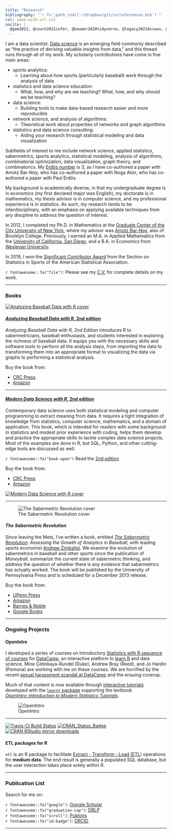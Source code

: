 ```yaml
---
title: "Research"
bibliography: "`r fs::path_real('~/Dropbox/git/cv/references.bib')`"
csl: ieee-with-url.csl
nocite: | 
  @gem2021, @couch2021infer, @baumer2020tidyverse, @legacy2021dscwav, @horton2021dscwav, @baumer2019fertile, @baumer2020mdsr, @baumer2019ethics, @baumer2017datacamp, @barresi2017, @gem2019, @zimbalist2018college, @albert2018analyzing, @baumer2016compete, @baumer2016etl, @baumer2018oxford, @mcnamara2017donoho, @williams2017, @baumer2016lessons, @gem2017, @baumer2017peerj, @pcmi2016guidelines, @baumer2016mdsr, @baumer2016eval, @barnoy2016setit, @baumer2015we, @bar2016changing, @baumer2015data, @hardin2015data, @baumer2015openwar, @bar2015average, @baumer2015star, @horton2015stage, @baumer2015r, @baumer2014r, @baumer2014war, @baumer2014analyzing, @baumer2013quantifying, @baumer2013tsr, @baumer2014social, @bogdanov2013weakest, @barnoy2013setit, @baumer2012thesis, @barnoy2012changing, @baumer2012parsing, @barnoy2011maximizing, @baumer2011modeling, @baumer2009usb, @baumer2008bpb, @stoudt2014pursuit, @baumer2010improved, @baumer2010mapping, @baumer2009asm, @baumer2015espn, @baumer2014applied, @gould2014big 
---
```

			  

I am a data scientist. [Data science](http://en.wikipedia.org/wiki/Data_science) is an emerging field commonly described as "the practice of deriving valuable insights from data," and this thread runs through all of my work. My scholarly contributions have come in five main areas: 

- sports analytics:
    - Learning about how sports (particularly baseball) work through the analysis of data
- statistics and data science education:
    - What, how, and why are we teaching? What, how, and why *should* we be teaching?
- data science:
    - Building tools to make data-based research easier and more reproducible
- network science, and analysis of algorithms:
    - Theoretical work about properties of networks and graph algorithms
- statistics and data science consulting:
    - Aiding *your* research through statistical modeling and data visualization

Subfields of interest to me include network science, applied statistics, sabermetrics, sports analytics, statistical modeling, analysis of algorithms, combinatorial optimization, data visualization, graph theory, and  combinatorics. My [Erd&ouml;s number](http://en.wikipedia.org/wiki/Erd%C5%91s_number) is 3, as I have co-authored a paper with Amotz Bar-Noy, who has co-authored a paper with Noga Alon, who has co-authored a paper with Paul Erd&ouml;s. 

My background is academically diverse, in that my undergraduate degree is in economics (my first declared major was English), my doctorate is in mathematics, my thesis advisor is in computer science, and my professional experience is in statistics. As such, my research tends to be interdisciplinary, with an emphasis on applying available techniques from any discpline to address the question of interest. 

In 2012, I completed my Ph.D. in Mathematics at the [Graduate Center of the City University of New York](http://gc.cuny.edu), where my advisor was [Amotz Bar-Noy](http://www.sci.brooklyn.cuny.edu/~amotz/), also of Brooklyn College. Previously, I earned an M.A. in Applied Mathematics from the [University of California, San Diego](http://math.ucsd.edu), and a B.A. in Economics from [Wesleyan University](http://www.wesleyan.edu). 

In 2019, I won the [Significant Contributor Award](https://community.amstat.org/sis/aboutus/honorees) from the Section on Statistics in Sports of the American Statistical Association. 

`r fontawesome::fa("file")`: Please see my [C.V.](baumer_cv.pdf) for complete details on my work. 

---

### Books


::: {.grid}

::: {.g-col-4}

[![Analyzing Baseball Data with R cover](https://images.tandf.co.uk/common/jackets/amazon/978081535/9780815353515.jpg)](https://baseballwithr.wordpress.com/)

:::

::: {.g-col-8}

#### [*Analyzing Baseball Data with R*, 2nd edition](https://baseballwithr.wordpress.com/)

*Analyzing Baseball Data with R, 2nd Edition* introduces R to sabermetricians, baseball enthusiasts, and students interested in exploring the richness of baseball data. It equips you with the necessary skills and software tools to perform all the analysis steps, from importing the data to transforming them into an appropriate format to visualizing the data via graphs to performing a statistical analysis.


Buy the book from:

* [CRC Press](https://www.crcpress.com/Analyzing-Baseball-Data-with-R-Second-Edition/Marchi-Albert-Baumer/p/book/9780815353515)
* [Amazon](https://www.amazon.com/Analyzing-Baseball-Data-Second-Chapman/dp/0815353510)

:::

:::

---

::: {.grid}

::: {.g-col-8}

#### [*Modern Data Science with R*, 2nd edition](http://mdsr-book.github.io)

Contemporary data science uses both statistical modeling and computer programming to extract meaning from data. It requires a tight integration of knowledge from statistics, computer science, mathematics, and a domain of application. This book, which is intended for readers with some background in statistics and modest prior experience with coding, helps them develop and practice the appropriate skills to tackle complex data science projects. Most of the examples are done in R, but SQL, Python, and other cutting-edge tools are discussed as well.


`r fontawesome::fa("book-open")` Read the [2nd edition](https://mdsr-book.github.io/mdsr2e)

Buy the book from:

* [CRC Press](https://www.crcpress.com/Modern-Data-Science-with-R/Baumer-Kaplan-Horton/p/book/9781498724487)
* [Amazon](https://www.amazon.com/Modern-Data-Science-Download-Statistical/dp/1498724485/)


:::

::: {.g-col-4}

[![Modern Data Science with R cover](https://mdsr-book.github.io/mdsr2e/gfx/mdsr2e_cover.png)](http://mdsr-book.github.io)

:::

:::
    
---


::: {.grid}

::: {.g-col-4}

![The Sabermetric Revolution cover](https://pennsylvania-press-us.imgix.net/covers/9780812223392.jpg)


:::

::: {.g-col-8}
  
  
#### *The Sabermetric Revolution*

Since leaving the Mets, I've written a book, entitled *[The Sabermetric Revolution](https://www.pennpress.org/9780812223392/the-sabermetric-revolution/): Assessing the Growth of Analytics in Baseball*, with leading sports economist [Andrew Zimbalist](https://en.wikipedia.org/wiki/Andrew_Zimbalist). We examine the evolution of sabermetrics in baseball and other sports since the publication of *Moneyball*, summarize the current state of sabermetric thinking, and address the question of whether there is any evidence that sabermetrics has actually worked. The book will be published by the University of Pennsylvania Press and is scheduled for a December 2013 release. 

Buy the book from:

* <a href="http://www.upenn.edu/pennpress/book/15168.html">UPenn Press</a>
* <a href="http://www.amazon.com/dp/0812245725">Amazon</a>
* <a href="http://www.barnesandnoble.com/w/the-sabermetric-revolution-benjamin-baumer/1115313029?ean=9780812245721">Barnes & Noble</a>
* <a href="http://books.google.com/books/about/The_Sabermetric_Revolution.html?id=gjYUnAEACAAJ">Google Books</a>

:::
:::

---

### Ongoing Projects


::: {.grid}

::: {.g-col-8}
  
#### OpenIntro
  
I developed a series of courses on Introductory [Statistics with R sequence of courses](https://www.datacamp.com/tracks/statistics-with-r) for [DataCamp](https://www.datacamp.com), an interactive platform to [learn R](https://www.datacamp.com/courses/free-introduction-to-r) and data science. Mine Çetinkaya-Rundel (Duke), Andrew Bray (Reed), and Jo Hardin (Pomona) are working with me on these courses. We are horrified by the recent [sexual harassment scandal at DataCamp](https://www.buzzfeednews.com/article/daveyalba/datacamp-sexual-harassment-metoo-tech-startup) and the ensuing coverup. 

Much of that content is now available through [interactive tutorials](https://openintrostat.github.io/ims-tutorials/) developed with the [`learnr` package](https://rstudio.github.io/learnr/) supporting the textbook *[OpenIntro::Introduction to Modern Statistics Tutorials](https://openintro-ims.netlify.app/)*.



:::

::: {.g-col-4}

![OpenIntro](https://openintrostat.github.io/ims-tutorials/logo/openintro-hex.png)

:::
:::

---


::: {.grid}

::: {.g-col-4}
  
[![Travis-CI Build Status](https://travis-ci.org/beanumber/etl.svg?branch=master)](https://travis-ci.org/beanumber/etl)
[![CRAN_Status_Badge](http://www.r-pkg.org/badges/version/etl)](https://cran.r-project.org/package=etl)
[![CRAN RStudio mirror downloads](http://cranlogs.r-pkg.org/badges/etl)](http://www.r-pkg.org/pkg/etl)


:::

::: {.g-col-8}

#### ETL packages for R

`etl` is an R package to facilitate [Extract - Transform - Load (ETL)](https://en.wikipedia.org/wiki/Extract,_transform,_load) operations for **medium data**. The end result is generally a populated SQL database, but the user interaction takes place solely within R.

:::
:::




---

### Publication List

Search for me on:

<div class="row">
  <div class="col-sm-3">
  `r fontawesome::fa("google")`: [Google Scholar](http://scholar.google.com/citations?hl=en&user=HWo0CDEAAAAJ)
  </div>
  <div class="col-sm-3">
  `r fontawesome::fa("graduation-cap")`: [DBLP](http://www.informatik.uni-trier.de/~ley/db/indices/a-tree/b/Baumer:Ben.html)
  </div>
  <div class="col-sm-3">
  `r fontawesome::fa("scroll")`: [Publons](http://publons.com/a/1553312/)
  </div>
  <div class="col-sm-3">
  `r fontawesome::fa("id-badge")`: [ORCID](https://orcid.org/0000-0002-3279-0516/)
  </div>
</div>


---




<!--

#. [Changing of the Guards: Strip Cover with Duty Cycling](http://www.sciencedirect.com/science/article/pii/S0304397514006549) (with A. Bar-Noy and D. Rawitz)  
    In *Theoretical Computer Science*, Special Issue,  610(B), pp. 135--148, 2016. [[pdf](pub/tcs2014_duty_cycling.pdf)]  
#. We Found the Smallest Non-autograph (with G. Bloom, Y. Wei)  
    *Discussiones Mathematicae Graph Theory*, in press. [[arXiv](http://arxiv.org/abs/1511.03913)]
#. [A Data Science Course for Undergraduates: Thinking with Data](http://www.tandfonline.com/doi/abs/10.1080/00031305.2015.1081105)  
    *The American Statistician*, 69(4), pp. 334-342, 2015. [[arXiv](http://arxiv.org/abs/1503.05570)]
#. Star Search: Effective Subgroups in Collaborative Social Networks (with G. Rabanca, P. Basu, A. Bar-Noy)  
    [*ASONAM '15*](http://asonam.cpsc.ucalgary.ca/2015/AcceptedIndustrialTrack.php), 2015.
#. [openWAR: An Open Source System for Overall Player Performance in MLB](http://www.degruyter.com/view/j/jqas.2015.11.issue-2/jqas-2014-0098/jqas-2014-0098.xml) (with S. Jensen and G. Matthews)  
  	*Journal of Quantitative Analysis in Sports*, editor's choice, 11(2), pp. 69--84, 2015 [[arXiv](http://arxiv.org/abs/1312.7158) |<a href="pub/openWARtalk.pdf">slides</a>]
#. [Setting the stage for data science: integration of data management skills in introductory and second courses in statistics](http://chance.amstat.org/2015/04/setting-the-stage/) (with N. Horton and H. Wickham)  
    *Chance*, 28(1). [[arXiv](http://arxiv.org/abs/1502.00318)]
#. [R Markdown](http://onlinelibrary.wiley.com/doi/10.1002/wics.1348/abstract) (with D. Udwin)  
  *Wiley Interdisciplinary Reviews: Computational Statistics*, 7(3), 2015. [[arXiv](http://arxiv.org/abs/1501.01613)]
#. [In Pursuit of Perfection:  An Ensemble Method for Predicting March Madness Match-Up Probabilities](http://www.amstat.org/meetings/jsm/2014/onlineprogram/AbstractDetails.cfm?abstractid=314074) (with S. Stoudt and L. Santana)  
    In *JSM Proceedings*, Statistics in Sports Section, 2014. [[pdf](pub/jsm2014_perfect_bracket.pdf)]
#. Teaching Precursors of Data Science In Introductory and Second Courses in Statistics (with N. Horton and H. Wickham)  
    In *ICOTS 9*, contributed paper C164, 2014. [[arXiv](http://arxiv.org/abs/1401.3269)]
#. Social-Communication Composite Networks (with P. Basu, A. Bar-Noy, C. Chau)  
    In [*Opportunistic Mobile Social Networks*](http://www.crcpress.com/product/isbn/9781466594944), CRC Press, Ch. 1, pp. 1--36, July 2014. [[pdf](pub/social-comm-composite-networks.pdf)]
#. [R Markdown: Integrating A Reproducible Analysis Tool into Introductory Statistics](http://escholarship.org/uc/item/90b2f5xh) (with  M. Cetinkaya-Rundel, A. Bray, L. Loi, N. Horton)  
		*Technology Innovations in Statistics Education*, 8(1), 2014. [[arXiv](http://arxiv.org/pdf/1402.1894v1)]
#. [Average Case Network Lifetime on an Interval with Adjustable Sensing Ranges](http://link.springer.com/article/10.1007%2Fs00453-013-9853-5) (with A. Bar-Noy)  
		*Algorithmica*, 72(1), pp 148-166, 2015. [[pdf](pub/algorithmica2013_average.pdf)]
#. [There is No Avoiding WAR](http://chance.amstat.org/2014/09/avoiding-war/) (with G. Matthews)  
    *Chance*, 27 (3), pp. 41-44, 2014.
#. [Quanitfying Market Inefficiencies in the Baseball Players' Market](http://www.palgrave-journals.com/eej/journal/vaop/ncurrent/full/eej201343a.html) (with A. Zimbalist)  
		*Eastern Economic Journal*, 40(4), pp. 488-498, 2013. [[pdf](pub/eej2013_quantifying.pdf)]
#. [As Strong as the Weakest Link: Mining Diverse Cliques in Weighted Graphs](http://www.ecmlpkdd2013.org/accepted-papers/) (with P. Bogdanov, P. Basu, A. Bar-Noy, and A. Singh)  
		In *ECML/PKDD '13*, pp. 525-540, 2013. [[pdf](pub/ecml2013_weakest.pdf) | [supplement pdf](pub/ecml2013_weakest_supplement.pdf)]
#. [Sensor Strip Cover: Maximizing Network Lifetime on an Interval](http://proquest.umi.com/pqdlink?did=2677679131&Fmt=7&clientI d=79356&RQT=309&VName=PQD)  
		Ph.D. Thesis, *ProQuest* AAT 3508641, 2012.	[<a href="pub/thesis2012.pdf">pdf</a>]
#. [Parsing the Relationship between Baserunning and Batting Abilities within Lineups](http://www.degruyter.com/view/j/jqas.2012.8.issue-2/1559-0410.1429/1559-0410.1429.xml?format=INT) (with B. Null and J. Piette)  
		*Journal of Quantitative Analysis in Sports*: 8(2):8, 2012. [<a href="pub/nessis2011_baserunning.pdf">pdf</a> | <a href="pub/nessis2011_gradient_poster.pdf">poster</a>]
#. [Changing of the Guards: Strip Cover with Duty Cycling](http://www.springerlink.com/content/k178h4323373w25w/) (with A. Bar-Noy and D. Rawitz)  
		In *SIROCCO '12*, pp. 36-47, 2012. [<a href="pub/sirocco2012_duty_cycling.pdf">pdf</a> | <a href="pub/sirocco2012_duty_cycling_slides.pdf">slides</a>]
#. [Brief Announcement: Set It and Forget It: Approximating the Set Once Strip Cover Problem](http://dl.acm.org/citation.cfm?id=2486162) (with A. Bar-Noy and D. Rawitz)  
		In *SPAA '13*, pp. 105-107, 2013. [<a href="pub/icalp2012_set-once.pdf">pdf</a> | <a href="http://arxiv.org/abs/1204.1082">arXiv</a>]
#. [Maximizing Network Lifetime on the Line with Adjustable Sensing Ranges](http://www.springerlink.com/content/t126887151888kw2/) (with A. Bar-Noy)  
		In *ALGOSENSORS '11*, pp. 28-41, 2011. [<a href="pub/algosensors2011_lifetime.pdf">pdf</a> | <a href="pub/algosensors2011_lifetime_slides.pdf">slides</a>]
#. [Modeling and Analysis of Composite Network Embeddings](http://dl.acm.org/citation.cfm?id=2068956) (with A. Bar-Noy and P. Basu)  
		In *MSWiM '11*, pp. 341-350, 2011. [<a href="pub/mswim2011_composite_stretch.pdf">pdf</a>]
#. Improved Estimates for the Impact of Baserunning in Baseball (with P. Terlecky)  
    In *JSM Proceedings*, Statistics in Sports Section, 2010. [<a href="pub/jsm2010_improved_baserunning.pdf">pdf</a>]
#. Mapping Batter Ability in Baseball: A Study in Spatial Modeling (with D. Draghicescu)  
		In *JSM Proceedings*, Statistics in Sports Section, 2010. [<a href="pub/jsm2010_hotzone_estimation.pdf">pdf</a>]
#. A Survey of Methods for the Evaluation of Defensive Ability in Major League Baseball (with A. Galdi and R. Sebastian)  
    In *JSM Proceedings*, Statistics in Sports Section, 2009. [<a href="pub/jsm2009_fielding_metrics.pdf">pdf</a>]
#. [Using Simulation to Estimate the Impact of Baserunning Ability in Baseball](http://www.bepress.com/jqas/vol5/iss2/8/)  
		*Journal of Quantitative Analysis in Sports*: 5(2):8, 2009.
#. [Why On-Base Percentage is a Better Indicator of Future Performance than Batting Average: An Algebraic Proof](http://www.bepress.com/jqas/vol4/iss2/3/)  
		*Journal of Quantitative Analysis in Sports*: 4(2):3, 2008.
-->
	